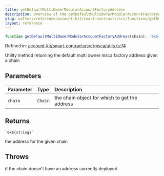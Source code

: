 ```yaml
---
title: getDefaultMultiOwnerModularAccountFactoryAddress
description: Overview of the getDefaultMultiOwnerModularAccountFactoryAddress function
slug: wallets/reference/account-kit/smart-contracts/src/functions/getDefaultMultiOwnerModularAccountFactoryAddress
layout: reference
---
```


```ts
function getDefaultMultiOwnerModularAccountFactoryAddress(chain): `0x${string}`;
```

Defined in: [account-kit/smart-contracts/src/msca/utils.ts:74](https://github.com/alchemyplatform/aa-sdk/blob/923a52171f7246172caf350853843e6680197da9/account-kit/smart-contracts/src/msca/utils.ts#L74)

Utility method returning the default multi owner msca factory address given a chain

## Parameters

| Parameter | Type    | Description                                   |
| :-------- | :------ | :-------------------------------------------- |
| `chain`   | `Chain` | the chain object for which to get the address |

## Returns

`` `0x${string}` ``

the address for the given chain

## Throws

if the chain doesn't have an address currently deployed

